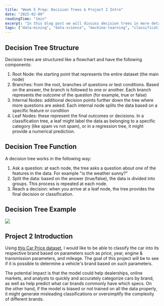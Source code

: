 ```yaml
---
title: "Week 5 Prep: Decision Trees & Project 2 Intro"
date: "2025-02-09"
readingTime: "1min"
excerpt: "In this blog post we will discuss decision trees in more detail."
tags: ["data-mining", "data-science", "machine-learning", "classification", "decision-trees", "algorithms"]
---
```

## Decision Tree Structure
Decision trees are structured like a flowchart and have the following components:
1. Root Node: the starting point that represents the entire dataset (the main node)
2. Branches: from the root, branches of questions or test conditions. Based on the answer, the branch is followed to one or another. Each branch represents the outcome of the question (for example, true or false)
3. Internal Nodes: additional decision points further down the tree where more questions are asked. Each internal node splits the data based on a specific feature or condition
4. Leaf Nodes: these represent the final outcomes or decisions. In a classification tree, a leaf might label the data as belonging to a specific category (like spam vs not spam), or in a regression tree, it might provide a numerical prediction.
## Decision Tree Function
A decision tree works in the following way:
1. Ask a question: at each node, the tree asks a question about one of the features in the data. For example "is the weather sunny?"
2. Split the data: based on the answer (true/false), the data is divided into groups. This process is repeated at each node.
3. Reach a decision: when you arrive at a leaf node, the tree provides the final decision or classification.
## Decision Tree Example
![](https://images.datacamp.com/image/upload/v1677504957/decision_tree_for_heart_attack_prevention_2140bd762d.png)
## Project 2 Introduction
Using [this Car Price dataset](https://www.kaggle.com/datasets/ananaymital/us-used-cars-dataset/data), I would like to be able to classify the car into its respective brand based on parameters such as price, year, engine & transmission parameters, and mileage. The goal of this project will be to see if it is possible to determine a vehicle's brand based on such parameters.

The potential impact is that the model could help dealerships, online markets, and analysts to quickly and accurately categorize cars by brand, as well as help predict what car brands commonly have which specs. On the other hand, if the model is biased or not trained on all the data properly, it might generate misleading classifications or oversimplify the complexity of different brands.